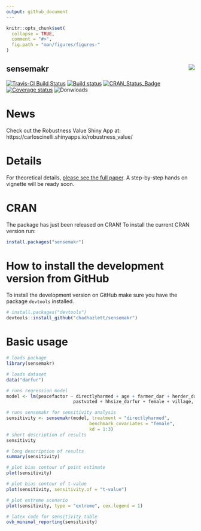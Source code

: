 ```yaml
---
output: github_document
---
```


<!-- README.md is generated from README.Rmd. Please edit that file -->

```r
knitr::opts_chunk$set(
  collapse = TRUE,
  comment = "#>",
  fig.path = "man/figures/figures-"
)
```
## sensemakr <img src="tools/sensemakr-logo-small.png" align="right" />

[![Travis-CI Build Status](https://travis-ci.org/chadhazlett/sensemakr.svg?branch=master)](https://travis-ci.org/chadhazlett/sensemakr) 
[![Build status](https://ci.appveyor.com/api/projects/status/utoc0803j4fxoje3?svg=true)](https://ci.appveyor.com/project/carloscinelli/sensemakr)
[![CRAN\_Status\_Badge](http://www.r-pkg.org/badges/version/sensemakr)](https://cran.r-project.org/package=sensemakr)
[![Coverage status](https://codecov.io/gh/chadhazlett/sensemakr/branch/master/graph/badge.svg)](https://codecov.io/github/chadhazlett/sensemakr?branch=master)
![Donwloads](http://cranlogs.r-pkg.org/badges/sensemakr)

# News

Check out the Robustness Value Shiny App at: https://carloscinelli.shinyapps.io/robustness_value/

# Details

For theoretical details, [please see the full paper](https://www.researchgate.net/publication/322509816_Making_Sense_of_Sensitivity_Extending_Omitted_Variable_Bias). A step-by-step hands on vignette will be ready soon.

# CRAN

The package has just been released on CRAN! To install the current CRAN version run:

```r
install.packages("sensemakr")
```


# How to install the development version from GitHub

To install the development version on GitHub make sure you have the package `devtools` installed.

```r
# install.packages("devtools") 
devtools::install_github("chadhazlett/sensemakr")
```


# Basic usage


```r
# loads package
library(sensemakr)

# loads dataset
data("darfur")

# runs regression model
model <- lm(peacefactor ~ directlyharmed + age + farmer_dar + herder_dar +
                         pastvoted + hhsize_darfur + female + village, data = darfur)

# runs sensemakr for sensitivity analysis
sensitivity <- sensemakr(model, treatment = "directlyharmed",
                               benchmark_covariates = "female",
                               kd = 1:3)
# short description of results
sensitivity

# long description of results
summary(sensitivity)

# plot bias contour of point estimate
plot(sensitivity)

# plot bias contour of t-value
plot(sensitivity, sensitivity.of = "t-value")

# plot extreme scenario
plot(sensitivity, type = "extreme", cex.legend = 1)

# latex code for sensitivity table
ovb_minimal_reporting(sensitivity)
```

